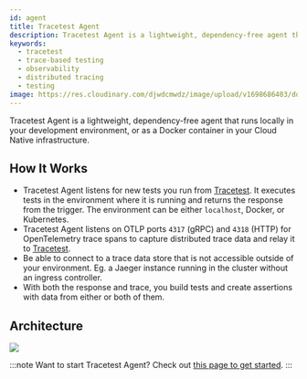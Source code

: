 ```yaml
---
id: agent
title: Tracetest Agent
description: Tracetest Agent is a lightweight, dependency-free agent that runs locally in your development environment, or as a Docker container in your Cloud Native infrastructure.
keywords:
  - tracetest
  - trace-based testing
  - observability
  - distributed tracing
  - testing
image: https://res.cloudinary.com/djwdcmwdz/image/upload/v1698686403/docs/Blog_Thumbnail_14_rsvkmo.jpg
---
```


Tracetest Agent is a lightweight, dependency-free agent that runs locally in your development environment, or as a Docker container in your Cloud Native infrastructure.

## How It Works

- Tracetest Agent listens for new tests you run from [Tracetest](https://app.tracetest.io). It executes tests in the environment where it is running and returns the response from the trigger. The environment can be either `localhost`, Docker, or Kubernetes.
- Tracetest Agent listens on OTLP ports `4317` (gRPC) and `4318` (HTTP) for OpenTelemetry trace spans to capture distributed trace data and relay it to [Tracetest](https://app.tracetest.io).
- Be able to connect to a trace data store that is not accessible outside of your environment. Eg. a Jaeger instance running in the cluster without an ingress controller.
- With both the response and trace, you build tests and create assertions with data from either or both of them.

## Architecture

![](https://res.cloudinary.com/djwdcmwdz/image/upload/v1697464028/docs/agent-saas-oct-16-whitebg_i4stow.png)

:::note
Want to start Tracetest Agent? Check out [this page to get started](../getting-started/installation).
:::
